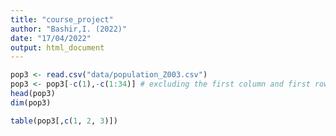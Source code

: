 ```yaml
---
title: "course_project"
author: "Bashir,I. (2022)"
date: "17/04/2022"
output: html_document
---
```

```r
pop3 <- read.csv("data/population_Z003.csv")
pop3 <- pop3[-c(1),-c(1:34)] # excluding the first column and first row just to keep marker data only
head(pop3)
dim(pop3)
```
```r
table(pop3[,c(1, 2, 3)])
```

